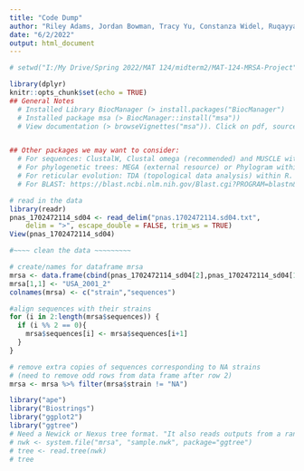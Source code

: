```yaml
---
title: "Code Dump"
author: "Riley Adams, Jordan Bowman, Tracy Yu, Constanza Widel, Ruqayyah Siddique"
date: "6/2/2022"
output: html_document
---
```

```r
# setwd("I:/My Drive/Spring 2022/MAT 124/midterm2/MAT-124-MRSA-Project")

library(dplyr)
knitr::opts_chunk$set(echo = TRUE)
## General Notes
  # Installed Library BiocManager (> install.packages("BiocManager")
  # Installed package msa (> BiocManager::install("msa"))
  # View documentation (> browseVignettes("msa")). Click on pdf, source, or R code.


## Other packages we may want to consider:
  # For sequences: ClustalW, Clustal omega (recommended) and MUSCLE within R.
  # For phylogenetic trees: MEGA (external resource) or Phylogram within R.
  # For reticular evolution: TDA (topological data analysis) within R. Dr. Arsuaga mentions RDP4 (Not sure what language/software)
  # For BLAST: https://blast.ncbi.nlm.nih.gov/Blast.cgi?PROGRAM=blastn&PAGE_TYPE=BlastSearch&BLAST_SPEC=&LINK_LOC=blasttab&LAST_PAGE=blastp
```

```r
# read in the data
library(readr)
pnas_1702472114_sd04 <- read_delim("pnas.1702472114.sd04.txt", 
    delim = ">", escape_double = FALSE, trim_ws = TRUE)
View(pnas_1702472114_sd04)

#~~~~ clean the data ~~~~~~~~~

# create/names for dataframe mrsa
mrsa <- data.frame(cbind(pnas_1702472114_sd04[2],pnas_1702472114_sd04[1]))
mrsa[1,1] <- "USA_2001_2"
colnames(mrsa) <- c("strain","sequences")

#align sequences with their strains
for (i in 2:length(mrsa$sequences)) {
  if (i %% 2 == 0){
    mrsa$sequences[i] <- mrsa$sequences[i+1]
  }
}

# remove extra copies of sequences corresponding to NA strains
# (need to remove odd rows from data frame after row 2)
mrsa <- mrsa %>% filter(mrsa$strain != "NA")
```

```r
library("ape")
library("Biostrings")
library("ggplot2")
library("ggtree")
# Need a Newick or Nexus tree format. "It also reads outputs from a range of tree-building software such as BEAST, EPA, HYPHY, PAML, PHYLDOG, pplacer, r8s, RAxML and RevBayes."
# nwk <- system.file("mrsa", "sample.nwk", package="ggtree")
# tree <- read.tree(nwk)
# tree
```